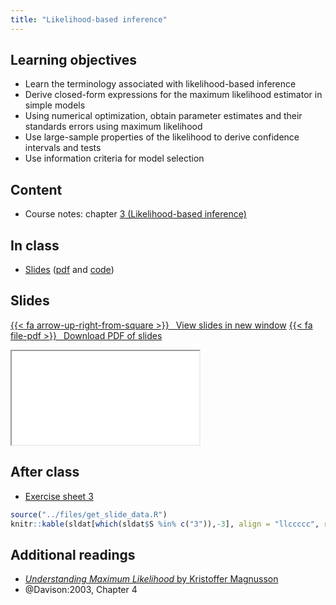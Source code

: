 ```yaml
---
title: "Likelihood-based inference"
---
```


## Learning objectives


* Learn the terminology associated with likelihood-based inference
* Derive closed-form expressions for the maximum likelihood estimator in simple models
* Using numerical optimization, obtain parameter estimates and their standards errors using maximum likelihood
* Use large-sample properties of the likelihood to derive confidence intervals and tests
* Use information criteria for model selection

## Content


- Course notes: chapter [3 (Likelihood-based inference)](https://lbelzile.github.io/math60604a/likelihood.html)


## In class

- [Slides](../slides/MATH60604A-slides2.html) ([pdf](../slides/MATH60604A-slides2.pdf) and [code](MATH60604A-slides2.R))


## Slides


<p class="text-center"><a class="btn btn-success btn-lg" target="_blank" href="../slides/MATH60604A-slides2.html">{{< fa arrow-up-right-from-square >}} &ensp;View slides in new window</a> <a class="btn btn-success btn-lg" target="_blank" href="../slides/MATH60604A-slides2.pdf" role="button">{{< fa file-pdf >}} &ensp;Download PDF of slides</a></p>

<div class="ratio ratio-16x9">
<iframe class="slide-deck" src="../slides/MATH60604A-slides2.html"></iframe>
</div>


## After class

- [Exercise sheet 3](../exercises/index.qmd)

```r
source("../files/get_slide_data.R")
knitr::kable(sldat[which(sldat$S %in% c("3")),-3], align = "llccccc", row.names = FALSE)
```

## Additional readings

- [*Understanding Maximum Likelihood* by Kristoffer Magnusson](https://rpsychologist.com/d3/likelihood/)
- @Davison:2003, Chapter 4

